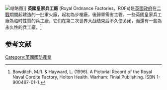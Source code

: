 [[File:Challenger_tank_of_The_Queen's_Royal_Lancers.JPG|缩略图]]]]
'''英國皇家兵工廠''' (Royal Ordnance Factories，ROFs)是[[英國政府|英國政府]]在[[二戰|二戰]]期間起建造的一批軍火廠，起初為步槍廠，後歸軍需省主管。一些英國皇家兵工廠為临时性質的兵工廠，它们在第二次世界大战结束后不久便关闭，而還有一些為永久性的兵工廠。<ref>Bowditch, M.R. & Hayward, L. (1996). A Pictorial Record of the Royal Naval Cordite Factory, Holton Health. Warham: Finial Publishing. ISBN 1-900467-01-1.</ref>

==参考文献==
{{Reflist|2}}
[[Category:英國國防產業|Category:英國國防產業]]